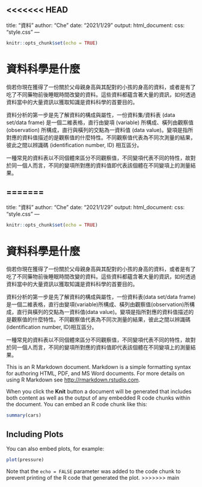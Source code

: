 <<<<<<< HEAD
---
title: "資料"
author: "Che"
date: "2021/1/29"
output:
  html_document:
    css: "style.css"
---


```r
knitr::opts_chunk$set(echo = TRUE)
```

# 資料科學是什麼

倘若你現在獲得了一份關於父母親身高與其配對的小孩的身高的資料，或者是有了吃了不同藥物前後睡眠時間改變的資料。這些資料都蘊含著大量的資訊，如何透過資料當中的大量資訊以獲取知識是資料科學的首要目的。

資料分析的第一步是先了解資料的構成與屬性，一份資料集/資料表 (data set/data frame) 是一個二維表格，直行由變項 (variable) 所構成、橫列由觀察值 (observation) 所構成，直行與橫列的交點為一資料值 (data value)。變項是指所對應的資料值描述的是觀察值的什麼特性。不同觀察值代表為不同次測量的結果，彼此之間以辨識碼 (identification number, ID) 相互區分。

一種常見的資料表以不同個體來區分不同觀察值，不同變項代表不同的特性，故對於同一個人而言，不同的變項所對應的資料值即代表該個體在不同變項上的測量結果。

=======
---
title: "資料"
author: "Che"
date: "2021/1/29"
output:
  html_document:
    css: "style.css"
---


```{r setup, include=FALSE}
knitr::opts_chunk$set(echo = TRUE)
```

# 資料科學是什麼

倘若你現在獲得了一份關於父母親身高與其配對的小孩的身高的資料，或者是有了吃了不同藥物前後睡眠時間改變的資料。這些資料都蘊含著大量的資訊，如何透過資料當中的大量資訊以獲取知識是資料科學的首要目的。

資料分析的第一步是先了解資料的構成與屬性，一份資料表(data set/data frame)是一個二維表格，直行由變項(variable)所構成、橫列由觀察值(observation)所構成，直行與橫列的交點為一資料值(data value)。變項是指所對應的資料值描述的是觀察值的什麼特性。不同觀察值代表為不同次測量的結果，彼此之間以辨識碼(identification number, ID)相互區分。

一種常見的資料表以不同個體來區分不同觀察值，不同變項代表不同的特性，故對於同一個人而言，不同的變項所對應的資料值即代表該個體在不同變項上的測量結果。



This is an R Markdown document. Markdown is a simple formatting syntax for authoring HTML, PDF, and MS Word documents. For more details on using R Markdown see <http://rmarkdown.rstudio.com>.

When you click the **Knit** button a document will be generated that includes both content as well as the output of any embedded R code chunks within the document. You can embed an R code chunk like this:

```{r cars}
summary(cars)
```

## Including Plots

You can also embed plots, for example:

```{r pressure, echo=FALSE}
plot(pressure)
```

Note that the `echo = FALSE` parameter was added to the code chunk to prevent printing of the R code that generated the plot.
>>>>>>> main

